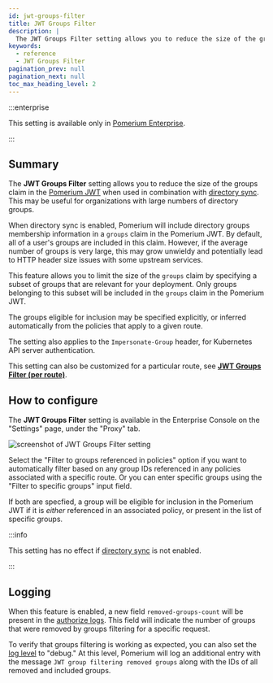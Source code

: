 ```yaml
---
id: jwt-groups-filter
title: JWT Groups Filter
description: |
  The JWT Groups Filter setting allows you to reduce the size of the groups claim in the Pomerium JWT.
keywords:
  - reference
  - JWT Groups Filter
pagination_prev: null
pagination_next: null
toc_max_heading_level: 2
---
```


:::enterprise

This setting is available only in [Pomerium Enterprise](/docs/deploy/enterprise).

:::

## Summary

The **JWT Groups Filter** setting allows you to reduce the size of the groups claim in the [Pomerium JWT](/docs/capabilities/getting-users-identity) when used in combination with [directory sync]. This may be useful for organizations with large numbers of directory groups.

When directory sync is enabled, Pomerium will include directory groups membership information in a `groups` claim in the Pomerium JWT. By default, all of a user's groups are included in this claim. However, if the average number of groups is very large, this may grow unwieldy and potentially lead to HTTP header size issues with some upstream services.

This feature allows you to limit the size of the `groups` claim by specifying a subset of groups that are relevant for your deployment. Only groups belonging to this subset will be included in the `groups` claim in the Pomerium JWT.

The groups eligible for inclusion may be specified explicitly, or inferred automatically from the policies that apply to a given route.

The setting also applies to the `Impersonate-Group` header, for Kubernetes API server authentication.

This setting can also be customized for a particular route, see [**JWT Groups Filter (per route)**](/docs/reference/routes/jwt-groups-filter).

## How to configure

The **JWT Groups Filter** setting is available in the Enterprise Console on the "Settings" page, under the "Proxy" tab.

![screenshot of JWT Groups Filter setting](./img/jwt-groups-filter.png)

Select the "Filter to groups referenced in policies" option if you want to automatically filter based on any group IDs referenced in any policies associated with a specific route. Or you can enter specific groups using the "Filter to specific groups" input field.

If both are specfied, a group will be eligible for inclusion in the Pomerium JWT if it is _either_ referenced in an associated policy, or present in the list of specific groups.

:::info

This setting has no effect if [directory sync] is not enabled.

:::

## Logging

When this feature is enabled, a new field `removed-groups-count` will be present in the [authorize logs](/docs/reference/authorize-log-fields). This field will indicate the number of groups that were removed by groups filtering for a specific request.

To verify that groups filtering is working as expected, you can also set the [log level](/docs/reference/log-level) to "debug." At this level, Pomerium will log an additional entry with the message `JWT group filtering removed groups` along with the IDs of all removed and included groups.

[directory sync]: /docs/integrations/user-standing/directory-sync